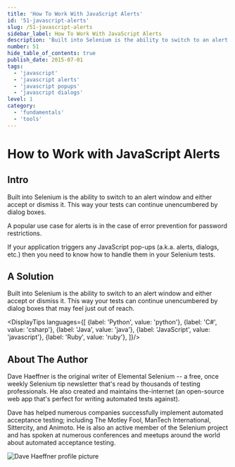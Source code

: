 ```yaml
---
title: 'How To Work With JavaScript Alerts'
id: '51-javascript-alerts'
slug: /51-javascript-alerts
sidebar_label: How To Work With JavaScript Alerts
description: 'Built into Selenium is the ability to switch to an alert window and either accept or dismiss it. This way your tests can continue unencumbered by dialog boxes that may feel just out of reach.'
number: 51
hide_table_of_contents: true
publish_date: 2015-07-01
tags:
  - 'javascript'
  - 'javascript alerts'
  - 'javascript popups'
  - 'javascript dialogs'
level: 1
category:
  - 'fundamentals'
  - 'tools'
---
```


# How to Work with JavaScript Alerts

## Intro

Built into Selenium is the ability to switch to an alert window and either accept or dismiss it. This way your tests
can continue unencumbered by dialog boxes.

A popular use case for alerts is in the case of error prevention for password restrictions.

If your application triggers any JavaScript pop-ups (a.k.a. alerts, dialogs, etc.) then you need to know how to
handle them in your Selenium tests.

## A Solution

Built into Selenium is the ability to switch to an alert window and either accept or dismiss it. This way your
tests can continue unencumbered by dialog boxes that may feel just out of reach.



<DisplayTips languages={[
    {label: 'Python', value: 'python'},
    {label: 'C#', value: 'csharp'},
    {label: 'Java', value: 'java'},
    {label: 'JavaScript', value: 'javascript'},
    {label: 'Ruby', value: 'ruby'},
]}/>


## About The Author

Dave Haeffner is the original writer of Elemental Selenium -- a free, once weekly Selenium tip newsletter that's read
by thousands of testing professionals. He also created and maintains the-internet (an open-source web app that's
perfect for writing automated tests against).

Dave has helped numerous companies successfully implement automated acceptance testing; including The Motley Fool,
ManTech International, Sittercity, and Animoto. He is also an active member of the Selenium project and has spoken
at numerous conferences and meetups around the world about automated acceptance testing.

![Dave Haeffner profile picture](/img/authors/dave-haeffner.jpeg#author-img 'a title')

